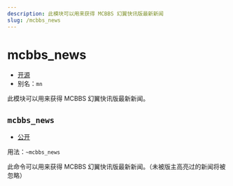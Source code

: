 ```yaml
---
description: 此模块可以用来获得 MCBBS 幻翼快讯版最新新闻
slug: /mcbbs_news
---
```


# mcbbs_news

-   [开源](/docs/help/faq#为什么有些模块没有开源)
-   别名：`mn`

此模块可以用来获得 MCBBS 幻翼快讯版最新新闻。

## `mcbbs_news`

-   [公开](permissions)

用法：`~mcbbs_news`

此命令可以用来获得 MCBBS 幻翼快讯版最新新闻。（未被版主高亮过的新闻将被忽略）
